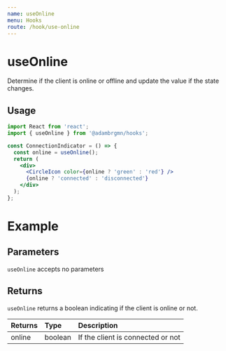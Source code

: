 ```yaml
---
name: useOnline
menu: Hooks
route: /hook/use-online
---
```



# useOnline

Determine if the client is online or offline and update the value if the state
changes.

## Usage

```jsx
import React from 'react';
import { useOnline } from '@adambrgmn/hooks';

const ConnectionIndicator = () => {
  const online = useOnline();
  return (
    <div>
      <CircleIcon color={online ? 'green' : 'red'} />
      {online ? 'connected' : 'disconnected'}
    </div>
  );
};
```

# Example

<Playground>
  <UseOnlineExample />
</Playground>

## Parameters

`useOnline` accepts no parameters

## Returns

`useOnline` returns a boolean indicating if the client is online or not.

| Returns | Type    | Description                       |
| :------ | :------ | :-------------------------------- |
| online  | boolean | If the client is connected or not |
